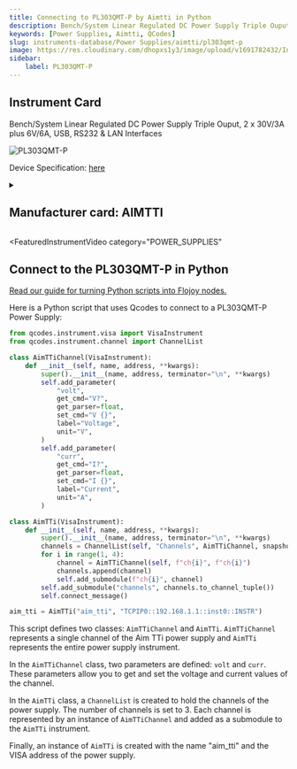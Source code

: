 ```yaml
---
title: Connecting to PL303QMT-P by Aimtti in Python
description: Bench/System Linear Regulated DC Power Supply Triple Ouput, 2 x 30V/3A plus 6V/6A, USB, RS232 & LAN Interfaces
keywords: [Power Supplies, Aimtti, QCodes] 
slug: instruments-database/Power Supplies/aimtti/pl303qmt-p 
image: https://res.cloudinary.com/dhopxs1y3/image/upload/v1691782432/Instruments/Power%20Supplies/PL303QMD-P/PL303QMD-P.jpg
sidebar:
    label: PL303QMT-P 
---
```



## Instrument Card

Bench/System Linear Regulated DC Power Supply Triple Ouput, 2 x 30V/3A plus 6V/6A, USB, RS232 & LAN Interfaces


![PL303QMT-P](https://res.cloudinary.com/dhopxs1y3/image/upload/v1691782432/Instruments/Power%20Supplies/PL303QMD-P/PL303QMD-P.jpg)

Device Specification: [here](https://resources.aimtti.com/datasheets/AIM-PL+PL-P_series_DC_power_supplies_data_sheet-Iss5.pdf)

<details style={{ marginTop: "15px"}}>
<summary><h2 style={{display:'inline'}}>Manufacturer card: AIMTTI</h2></summary>

![AIMTTI](https://res.cloudinary.com/dhopxs1y3/image/upload/v1692125963/Instruments/Vendor%20Logos/Aimtti.png)

TTi (Thurlby Thandar Instruments) is a leading manufacturer of electronic test and measurement instruments. These products are sold throughout the world via carefully selected distributors and agents in each country. We are located in Huntingdon near to the famous university city of Cambridge, within one of the high technology areas of the United Kingdom.

- Headquarters: UK
- Yearly Revenue (millions, USD): 9000
- Vendor Website: [here](https://www.aimtti.com/)

</details>


<FeaturedInstrumentVideo
  category="POWER_SUPPLIES"
></FeaturedInstrumentVideo>

## Connect to the PL303QMT-P in Python

[Read our guide for turning Python scripts into Flojoy nodes.](https://docs.flojoy.ai/contribution/blocks/custom-flojoy-block/)



<Tabs>
<TabItem value="Flojoy" label="Flojoy" className="flojoy-instrument-tabs">

<SectionsCard category="POWER_SUPPLIES" manufacturer="Aimtti"></SectionsCard>

</TabItem>
<TabItem value="QCodes" label="QCodes">

Here is a Python script that uses Qcodes to connect to a PL303QMT-P Power Supply:

```python
from qcodes.instrument.visa import VisaInstrument
from qcodes.instrument.channel import ChannelList

class AimTTiChannel(VisaInstrument):
    def __init__(self, name, address, **kwargs):
        super().__init__(name, address, terminator="\n", **kwargs)
        self.add_parameter(
            "volt",
            get_cmd="V?",
            get_parser=float,
            set_cmd="V {}",
            label="Voltage",
            unit="V",
        )
        self.add_parameter(
            "curr",
            get_cmd="I?",
            get_parser=float,
            set_cmd="I {}",
            label="Current",
            unit="A",
        )

class AimTTi(VisaInstrument):
    def __init__(self, name, address, **kwargs):
        super().__init__(name, address, terminator="\n", **kwargs)
        channels = ChannelList(self, "Channels", AimTTiChannel, snapshotable=False)
        for i in range(1, 4):
            channel = AimTTiChannel(self, f"ch{i}", f"ch{i}")
            channels.append(channel)
            self.add_submodule(f"ch{i}", channel)
        self.add_submodule("channels", channels.to_channel_tuple())
        self.connect_message()

aim_tti = AimTTi("aim_tti", "TCPIP0::192.168.1.1::inst0::INSTR")
```

This script defines two classes: `AimTTiChannel` and `AimTTi`. `AimTTiChannel` represents a single channel of the Aim TTi power supply and `AimTTi` represents the entire power supply instrument.

In the `AimTTiChannel` class, two parameters are defined: `volt` and `curr`. These parameters allow you to get and set the voltage and current values of the channel.

In the `AimTTi` class, a `ChannelList` is created to hold the channels of the power supply. The number of channels is set to 3. Each channel is represented by an instance of `AimTTiChannel` and added as a submodule to the `AimTTi` instrument.

Finally, an instance of `AimTTi` is created with the name "aim_tti" and the VISA address of the power supply.

</TabItem>
</Tabs>